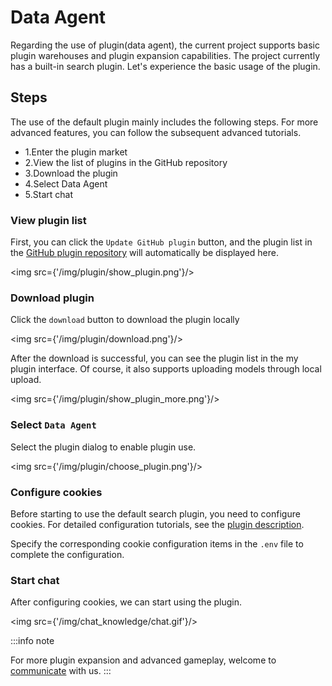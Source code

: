 # Data Agent

Regarding the use of plugin(data agent), the current project supports basic plugin warehouses and plugin expansion capabilities. The project currently has a built-in search plugin. Let's experience the basic usage of the plugin.

## Steps
The use of the default plugin mainly includes the following steps. For more advanced features, you can follow the subsequent advanced tutorials.
- 1.Enter the plugin market
- 2.View the list of plugins in the GitHub repository
- 3.Download the plugin
- 4.Select Data Agent 
- 5.Start chat

### View plugin list
First, you can click the `Update GitHub plugin` button, and the plugin list in the [GitHub plugin repository](https://github.com/eosphoros-ai/DB-GPT-Plugins) will automatically be displayed here.

<img src={'/img/plugin/show_plugin.png'}/>

### Download plugin

Click the `download` button to download the plugin locally

<img src={'/img/plugin/download.png'}/>

After the download is successful, you can see the plugin list in the my plugin interface. Of course, it also supports uploading models through local upload.

<img src={'/img/plugin/show_plugin_more.png'}/>


### Select `Data Agent`
Select the plugin dialog to enable plugin use.

<img src={'/img/plugin/choose_plugin.png'}/>


### Configure cookies

Before starting to use the default search plugin, you need to configure cookies. For detailed configuration tutorials, see the [plugin description](https://github.com/eosphoros-ai/DB-GPT-Plugins/tree/main/src/dbgpt_plugins/search_engine).

Specify the corresponding cookie configuration items in the `.env` file to complete the configuration.


### Start chat
After configuring cookies, we can start using the plugin.

<img src={'/img/chat_knowledge/chat.gif'}/>


:::info note

For more plugin expansion and advanced gameplay, welcome to [communicate](https://github.com/eosphoros-ai/DB-GPT/issues) with us.
:::
